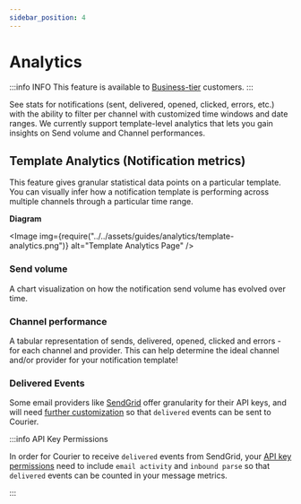 ```yaml
---
sidebar_position: 4
---
```



# Analytics

:::info INFO
This feature is available to [Business-tier](https://www.courier.com/pricing/) customers.
:::

See stats for notifications (sent, delivered, opened, clicked, errors, etc.) with the ability to filter per channel with customized time windows and date ranges. We currently support template-level analytics that lets you gain insights on Send volume and Channel performances.

## Template Analytics (Notification metrics)

This feature gives granular statistical data points on a particular template. You can visually infer how a notification template is performing across multiple channels through a particular time range.

**Diagram**

<Image img={require("../../assets/guides/analytics/template-analytics.png")} alt="Template Analytics Page" />

### Send volume

A chart visualization on how the notification send volume has evolved over time.

### Channel performance

A tabular representation of sends, delivered, opened, clicked and errors - for each channel and provider. This can help determine the ideal channel and/or provider for your notification template!

### Delivered Events

Some email providers like [SendGrid](../../external-integrations/email/sendgrid.mdx) offer granularity for their API keys, and will need [further customization](https://sendgrid.com/en-us/blog/introducing-api-key-permissions) so that `delivered` events can be sent to Courier.

:::info API Key Permissions

In order for Courier to receive `delivered` events from SendGrid, your [API key permissions](https://sendgrid.com/en-us/blog/introducing-api-key-permissions) need to include `email activity` and `inbound parse` so that `delivered` events can be counted in your message metrics.

:::